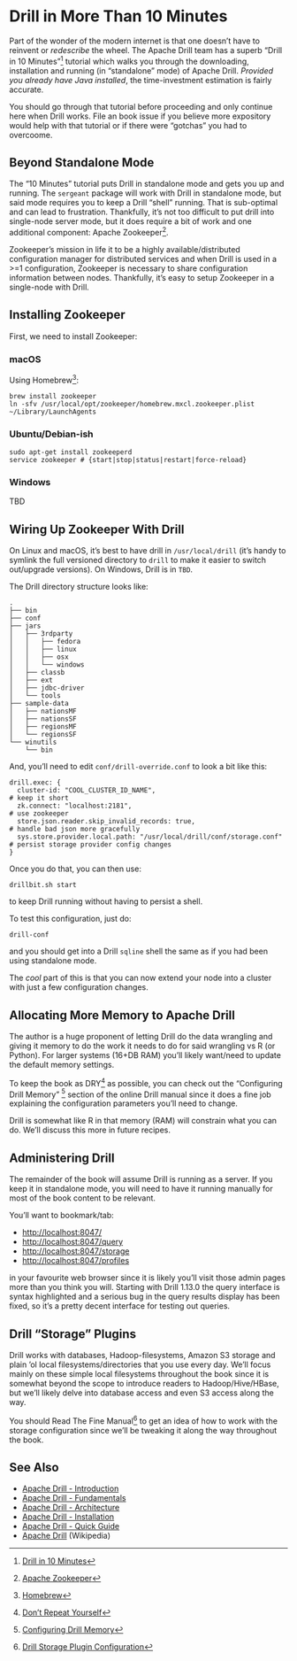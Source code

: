 # Drill in More Than 10 Minutes {-}

Part of the wonder of the modern internet is that one doesn't have to reinvent or _redescribe_ the wheel. The Apache Drill team has a superb "Drill in 10 Minutes"^[[Drill in 10 Minutes](https://drill.apache.org/docs/drill-in-10-minutes/)] tutorial which walks you through the downloading, installation and running (in "standalone" mode) of Apache Drill. _Provided you already have Java installed_, the time-investment estimation is fairly accurate.

You should go through that tutorial before proceeding and only continue here when Drill works. File an book issue if you believe more expository would help with that tutorial or if there were "gotchas" you had to overcoome.

## Beyond Standalone Mode

The "10 Minutes" tutorial puts Drill in standalone mode and gets you up and running. The `sergeant` package will work with Drill in standalone mode, but said mode requires you to keep a Drill "shell" running. That is sub-optimal and can lead to frustration. Thankfully, it's not too difficult to put drill into single-node server mode, but it does require a bit of work and one additional component: Apache Zookeeper^[[Apache Zookeeper](https://zookeeper.apache.org/)].

Zookeeper's mission in life it to be a highly available/distributed configuration manager for distributed services and when Drill is used in a >=1 configuration, Zookeeper is necessary to share configuration information between nodes. Thankfully, it's easy to setup Zookeeper in a single-node with Drill.

## Installing Zookeeper

First, we need to install Zookeeper:

### macOS

Using Homebrew^[[Homebrew](https://brew.sh/)]:

    brew install zookeeper
    ln -sfv /usr/local/opt/zookeeper/homebrew.mxcl.zookeeper.plist ~/Library/LaunchAgents

### Ubuntu/Debian-ish

    sudo apt-get install zookeeperd
    service zookeeper # {start|stop|status|restart|force-reload}

### Windows

   TBD

## Wiring Up Zookeeper With Drill

On Linux and macOS, it's best to have drill in `/usr/local/drill` (it's handy to symlink the full versioned directory to `drill` to make it easier to switch out/upgrade versions). On Windows, Drill is in `TBD`.

The Drill directory structure looks like:

    .
    ├── bin
    ├── conf
    ├── jars
    │   ├── 3rdparty
    │   │   ├── fedora
    │   │   ├── linux
    │   │   ├── osx
    │   │   └── windows
    │   ├── classb
    │   ├── ext
    │   ├── jdbc-driver
    │   └── tools
    ├── sample-data
    │   ├── nationsMF
    │   ├── nationsSF
    │   ├── regionsMF
    │   └── regionsSF
    └── winutils
        └── bin

And, you'll need to edit `conf/drill-override.conf` to look a bit like this:

    drill.exec: {
      cluster-id: "COOL_CLUSTER_ID_NAME",                                      # keep it short
      zk.connect: "localhost:2181",                                            # use zookeeper
      store.json.reader.skip_invalid_records: true,                            # handle bad json more gracefully
      sys.store.provider.local.path: "/usr/local/drill/conf/storage.conf"      # persist storage provider config changes
    }

Once you do that, you can then use:

    drillbit.sh start

to keep Drill running without having to persist a shell.

To test this configuration, just do:

    drill-conf

and you should get into a Drill `sqline` shell the same as if you had been using standalone mode.

The _cool_ part of this is that you can now extend your node into a cluster with just a few configuration changes.

## Allocating More Memory to Apache Drill

The author is a huge proponent of letting Drill do the data wrangling and giving it memory to do the work it needs to do for said wrangling vs R (or Python). For larger systems (16+DB RAM) you'll likely want/need to update the default memory settings.

To keep the book as DRY^[[Don't Repeat Yourself](https://en.wikipedia.org/wiki/Don%27t_repeat_yourself)] as possible, you can check out the "Configuring Drill Memory" ^[[Configuring Drill Memory](https://drill.apache.org/docs/configuring-drill-memory/)] section of the online Drill manual since it does a fine job explaining the configuration parameters you'll need to change.

Drill is somewhat like R in that memory (RAM) will constrain what you can do. We'll discuss this more in future recipes.

## Administering Drill

The remainder of the book will assume Drill is running as a server. If you keep it in standalone mode, you will need to have it running manually for most of the book content to be relevant.

You'll want to bookmark/tab:

- <http://localhost:8047/>
- <http://localhost:8047/query>
- <http://localhost:8047/storage>
- <http://localhost:8047/profiles>

in your favourite web browser since it is likely you'll visit those admin pages more than you think you will. Starting with Drill 1.13.0 the query interface is syntax highlighted and a serious bug in the query results display has been fixed, so it's a pretty decent interface for testing out queries.

## Drill "Storage" Plugins

Drill works with databases, Hadoop-filesystems, Amazon S3 storage and plain 'ol local filesystems/directories that you use every day. We'll focus mainly on these simple local filesystems throughout the book since it is somewhat beyond the scope to introduce readers to Hadoop/Hive/HBase, but we'll likely delve into database access and even S3 access along the way.

You should Read The Fine Manual^[[Drill Storage Plugin Configuration](https://drill.apache.org/docs/storage-plugin-registration/)] to get an idea of how to work with the storage configuration since we'll be tweaking it along the way throughout the book.

## See Also

- [Apache Drill - Introduction](https://www.tutorialspoint.com/apache_drill/apache_drill_introduction.htm)
- [Apache Drill - Fundamentals](https://www.tutorialspoint.com/apache_drill/apache_drill_fundamentals.htm)
- [Apache Drill - Architecture](https://www.tutorialspoint.com/apache_drill/apache_drill_architecture.htm)
- [Apache Drill - Installation](https://www.tutorialspoint.com/apache_drill/apache_drill_installation.htm)
- [Apache Drill - Quick Guide](https://www.tutorialspoint.com/apache_drill/apache_drill_quick_guide.htm)
- [Apache Drill](https://en.wikipedia.org/wiki/Apache_Drill) (Wikipedia)
